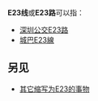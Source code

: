 {{线路名消歧义}}
'''E23线'''或'''E23路'''可以指：
* [[深圳公交E23路|深圳公交E23路]]
* [[城巴E23線|城巴E23線]]

==另见==
* [[E23|其它缩写为E23的事物]]
{{disambig|cat=四字路线名消歧义}}